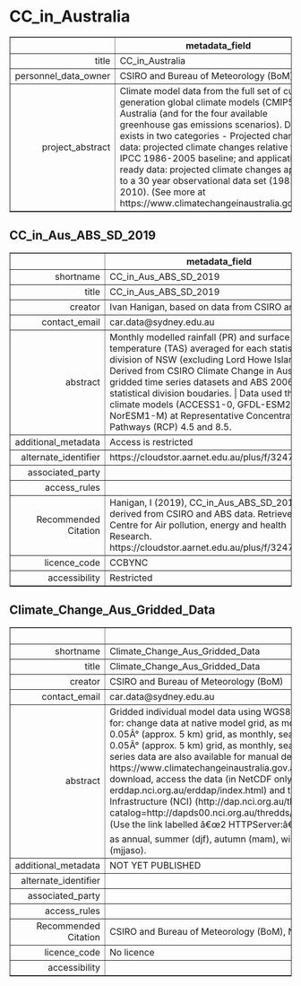 CC_in_Australia
===
<!-- html table generated in R 3.6.0 by xtable 1.8-4 package -->
<!-- Fri May 22 19:14:39 2020 -->
<table border=1>
<tr> <th>  </th> <th> metadata_field </th>  </tr>
  <tr> <td align="right"> title </td> <td> CC_in_Australia </td> </tr>
  <tr> <td align="right"> personnel_data_owner </td> <td> CSIRO and Bureau of Meteorology (BoM) </td> </tr>
  <tr> <td align="right"> project_abstract </td> <td> Climate model data from the full set of current generation global climate models (CMIP5) for Australia (and for the four available greenhouse gas emissions scenarios). Data exists in two categories - Projected change data: projected climate changes relative to the IPCC 1986-2005 baseline; and application ready data: projected climate changes applied to a 30 year observational data set (1981-2010). (See more at https://www.climatechangeinaustralia.gov.au/) </td> </tr>
   </table>



CC_in_Aus_ABS_SD_2019
---
<!-- html table generated in R 3.6.0 by xtable 1.8-4 package -->
<!-- Fri May 22 19:14:39 2020 -->
<table border=1>
<tr> <th>  </th> <th> metadata_field </th>  </tr>
  <tr> <td align="right"> shortname </td> <td> CC_in_Aus_ABS_SD_2019 </td> </tr>
  <tr> <td align="right"> title </td> <td> CC_in_Aus_ABS_SD_2019 </td> </tr>
  <tr> <td align="right"> creator </td> <td> Ivan Hanigan, based on data from CSIRO and ABS </td> </tr>
  <tr> <td align="right"> contact_email </td> <td> car.data@sydney.edu.au </td> </tr>
  <tr> <td align="right"> abstract </td> <td> Monthly modelled rainfall (PR) and surface air temperature (TAS) averaged for each statistical division of NSW (excluding Lord Howe Island). Derived from CSIRO Climate Change in Australia gridded time series datasets and ABS 2006 statistical division boudaries.  | Data used three climate models (ACCESS1-0, GFDL-ESM2M, NorESM1-M) at Representative Concentration Pathways (RCP) 4.5 and 8.5. </td> </tr>
  <tr> <td align="right"> additional_metadata </td> <td> Access is restricted </td> </tr>
  <tr> <td align="right"> alternate_identifier </td> <td> https://cloudstor.aarnet.edu.au/plus/f/3247925799 </td> </tr>
  <tr> <td align="right"> associated_party </td> <td>  </td> </tr>
  <tr> <td align="right"> access_rules </td> <td>  </td> </tr>
  <tr> <td align="right"> Recommended Citation </td> <td> Hanigan, I (2019), CC_in_Aus_ABS_SD_2019, data derived from CSIRO and ABS data. Retrieved from Centre for Air pollution, energy and health Research. https://cloudstor.aarnet.edu.au/plus/f/3247925799 </td> </tr>
  <tr> <td align="right"> licence_code </td> <td> CCBYNC </td> </tr>
  <tr> <td align="right"> accessibility </td> <td> Restricted </td> </tr>
   </table>



Climate_Change_Aus_Gridded_Data
---
<!-- html table generated in R 3.6.0 by xtable 1.8-4 package -->
<!-- Fri May 22 19:14:39 2020 -->
<table border=1>
<tr> <th>  </th> <th> metadata_field </th>  </tr>
  <tr> <td align="right"> shortname </td> <td> Climate_Change_Aus_Gridded_Data </td> </tr>
  <tr> <td align="right"> title </td> <td> Climate_Change_Aus_Gridded_Data </td> </tr>
  <tr> <td align="right"> creator </td> <td> CSIRO and Bureau of Meteorology (BoM) </td> </tr>
  <tr> <td align="right"> contact_email </td> <td> car.data@sydney.edu.au </td> </tr>
  <tr> <td align="right"> abstract </td> <td> Gridded individual model data using WGS84 datum from the full set of climate models (CIMP5). Available for: change data at native model grid, as monthly, seasonal and annual averages; application-ready data at 0.05Â° (approx. 5 km) grid, as monthly, seasonal and annual averages; and application-ready data at 0.05Â° (approx. 5 km) grid, as monthly, seasonal and annual 30-year time-series. Gridded daily time-series data are also available for manual delivery. (See more at https://www.climatechangeinaustralia.gov.au/en/climate-projections/explore-data/data-download/) To download, access the data (in NetCDF only) on the NCI ERDDAP server (http://nrm-erddap.nci.org.au/erddap/index.html) and the CCIA datasets also sit on the National Computational Infrastructure (NCI) (http://dap.nci.org.au/thredds/remoteCatalogService?catalog=http://dapds00.nci.org.au/thredds/catalog/ua6_4/CMIP5/derived/CMIP5/GCM/native/catalog.xml). (Use the link labelled â€œ2 HTTPServer:â€ in browser.) Each file contains the data for all months as well as annual, summer (djf), autumn (mam), winter (jja), spring (son), wet season (ndjfma) and dry season (mjjaso). </td> </tr>
  <tr> <td align="right"> additional_metadata </td> <td> NOT YET PUBLISHED </td> </tr>
  <tr> <td align="right"> alternate_identifier </td> <td>  </td> </tr>
  <tr> <td align="right"> associated_party </td> <td>  </td> </tr>
  <tr> <td align="right"> access_rules </td> <td>  </td> </tr>
  <tr> <td align="right"> Recommended Citation </td> <td> CSIRO and Bureau of Meteorology (BoM), NA, Climate_Change_Aus_Gridded_Data, NA </td> </tr>
  <tr> <td align="right"> licence_code </td> <td> No licence </td> </tr>
  <tr> <td align="right"> accessibility </td> <td>  </td> </tr>
   </table>


